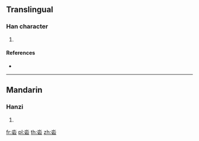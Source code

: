 ==Translingual==

===Han character===
{{Han char|rn=85|rad=水|as=05|sn=9|four=|canj=EMR,XEMR}}

# {{defn|Han|sort=水05}}

====References====
* {{Han ref|kx=0613.040|dkj=17240|hdz=31576.070|uh=6CAF|ud=27823}}

----

==Mandarin==

===Hanzi===
{{cmn-hanzi|pin=[[chí]] ([[chi2]]), [[duò]] ([[duo4]]), [[zǎn]] ([[zan3]])|wg=ch'ih<sup>2</sup>, to<sup>4</sup>, tsan<sup>3</sup>}}

# {{defn|lang=cmn|sort=水05}}

[[fr:沯]]
[[pl:沯]]
[[th:沯]]
[[zh:沯]]